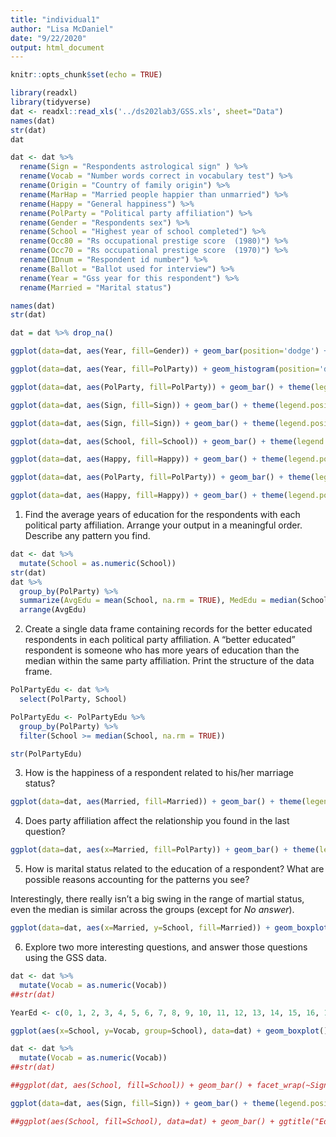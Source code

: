 ---
title: "individual1"
author: "Lisa McDaniel"
date: "9/22/2020"
output: html_document
---

```{r setup, include=FALSE}
knitr::opts_chunk$set(echo = TRUE)
```

```{r}
library(readxl)
library(tidyverse)
dat <- readxl::read_xls('../ds202lab3/GSS.xls', sheet="Data")
names(dat)
str(dat)
dat
```
```{r}
dat <- dat %>%
  rename(Sign = "Respondents astrological sign" ) %>%
  rename(Vocab = "Number words correct in vocabulary test") %>%
  rename(Origin = "Country of family origin") %>%
  rename(MarHap = "Married people happier than unmarried") %>%
  rename(Happy = "General happiness") %>%
  rename(PolParty = "Political party affiliation") %>%
  rename(Gender = "Respondents sex") %>%
  rename(School = "Highest year of school completed") %>%
  rename(Occ80 = "Rs occupational prestige score  (1980)") %>%
  rename(Occ70 = "Rs occupational prestige score  (1970)") %>%
  rename(IDnum = "Respondent id number") %>%
  rename(Ballot = "Ballot used for interview") %>%
  rename(Year = "Gss year for this respondent") %>%
  rename(Married = "Marital status")

names(dat)
str(dat)
```

```{r fig.width=12, fig.height=10}
dat = dat %>% drop_na()

ggplot(data=dat, aes(Year, fill=Gender)) + geom_bar(position='dodge') + ggtitle("Respondents") + theme(plot.title = element_text(hjust = 0.5), axis.title.y=element_blank()) + xlab("Year") + labs(fill="Gender")
```

```{r fig.width=12, fig.height=10}
ggplot(data=dat, aes(Year, fill=PolParty)) + geom_histogram(position='dodge', binwidth = 10) + theme(legend.position="right") + ggtitle("Astrological Sign of the Respondent") + theme(plot.title = element_text(hjust = 0.5), axis.title.y = element_blank(), axis.title.x = element_blank(),axis.text.x=element_blank(), axis.ticks.x=element_blank() )
```


```{r fig.width=12, fig.height=10}
ggplot(data=dat, aes(PolParty, fill=PolParty)) + geom_bar() + theme(legend.position="right") + ggtitle("Happiness") + theme(plot.title = element_text(hjust = 0.5), axis.title.y = element_blank(), axis.title.x = element_blank(),axis.text.x=element_blank(), axis.ticks.x=element_blank() ) + facet_wrap((~Happy))
```



```{r fig.width=12, fig.height=10}
ggplot(data=dat, aes(Sign, fill=Sign)) + geom_bar() + theme(legend.position="right") + ggtitle("Astrological Sign") + theme(plot.title = element_text(hjust = 0.5), axis.title.y = element_blank(), axis.title.x = element_blank(),axis.text.x=element_blank(), axis.ticks.x=element_blank() ) + facet_wrap((~Happy))
```



```{r fig.width=12, fig.height=10}
ggplot(data=dat, aes(Sign, fill=Sign)) + geom_bar() + theme(legend.position="right") + ggtitle("Astrological Sign") + theme(plot.title = element_text(hjust = 0.5), axis.title.y = element_blank(), axis.title.x = element_blank(),axis.text.x=element_blank(), axis.ticks.x=element_blank() ) + facet_wrap((~PolParty))
```
```{r fig.width=12, fig.height=10}
ggplot(data=dat, aes(School, fill=School)) + geom_bar() + theme(legend.position="right") + ggtitle("Country of Origin") + theme(plot.title = element_text(hjust = 0.5), axis.title.y = element_blank(), axis.title.x = element_blank(),axis.text.x=element_blank(), axis.ticks.x=element_blank() ) + facet_wrap((~Origin))

```



```{r fig.width=12, fig.height=10}
ggplot(data=dat, aes(Happy, fill=Happy)) + geom_bar() + theme(legend.position="right") + ggtitle("Country of Origin") + theme(plot.title = element_text(hjust = 0.5), axis.title.y = element_blank(), axis.title.x = element_blank(),axis.text.x=element_blank(), axis.ticks.x=element_blank() ) + facet_wrap((~Origin))

```



```{r fig.width=12, fig.height=10}
ggplot(data=dat, aes(PolParty, fill=PolParty)) + geom_bar() + theme(legend.position="right") + ggtitle("Country of Origin") + theme(plot.title = element_text(hjust = 0.5), axis.title.y = element_blank(), axis.title.x = element_blank(),axis.text.x=element_blank(), axis.ticks.x=element_blank() ) + facet_wrap((~Origin))

```



```{r fig.width=12, fig.height=10}
ggplot(data=dat, aes(Happy, fill=Happy)) + geom_bar() + theme(legend.position="right") + ggtitle("Education") + theme(plot.title = element_text(hjust = 0.5), axis.title.y = element_blank(), axis.title.x = element_blank(),axis.text.x=element_blank(), axis.ticks.x=element_blank() ) + facet_wrap((~School))
```
1.	Find the average years of education for the respondents with each political party affiliation. Arrange your output in a meaningful order. Describe any pattern you find.
```{r}
dat <- dat %>%
  mutate(School = as.numeric(School))
str(dat)
dat %>%
  group_by(PolParty) %>%
  summarize(AvgEdu = mean(School, na.rm = TRUE), MedEdu = median(School, na.rm = TRUE)) %>%
  arrange(AvgEdu)

```
2.	Create a single data frame containing records for the better educated respondents in each political party affiliation. A “better educated” respondent is someone who has more years of education than the median within the same party affiliation. Print the structure of the data frame.
```{r}
PolPartyEdu <- dat %>%
  select(PolParty, School)

PolPartyEdu <- PolPartyEdu %>%
  group_by(PolParty) %>%
  filter(School >= median(School, na.rm = TRUE))

str(PolPartyEdu)

```

3.	How is the happiness of a respondent related to his/her marriage status?
```{r fig.width=12, fig.height=10}
ggplot(data=dat, aes(Married, fill=Married)) + geom_bar() + theme(legend.position="right") + ggtitle("Married") + theme(plot.title = element_text(hjust = 0.5), axis.title.y = element_blank(), axis.title.x = element_blank(),axis.text.x=element_blank(), axis.ticks.x=element_blank() ) + facet_wrap((~Happy))
```

4.	Does party affiliation affect the relationship you found in the last question?
```{r fig.width=12, fig.height=10}
ggplot(data=dat, aes(x=Married, fill=PolParty)) + geom_bar() + theme(legend.position="right") + ggtitle("Married") + theme(plot.title = element_text(hjust = 0.5), axis.title.y = element_blank(), axis.title.x = element_blank(),axis.text.x=element_blank(), axis.ticks.x=element_blank()) + facet_wrap((~Happy))
```

5.	How is marital status related to the education of a respondent? What are possible reasons accounting for the patterns you see?

Interestingly, there really isn't a big swing in the range of martial status, even the median is similar across the groups (except for *No answer*).   

```{r fig.width=12, fig.height=10}
ggplot(data=dat, aes(x=Married, y=School, fill=Married)) + geom_boxplot() + theme(legend.position="right") + ggtitle("Marital Status vs Education") + theme(plot.title = element_text(hjust = 0.5), axis.title.y = element_blank(), axis.title.x = element_blank())
```

6.	Explore two more interesting questions, and answer those questions using the GSS data.

```{r}
dat <- dat %>%
  mutate(Vocab = as.numeric(Vocab))
##str(dat)

YearEd <- c(0, 1, 2, 3, 4, 5, 6, 7, 8, 9, 10, 11, 12, 13, 14, 15, 16, 17, 18, 19, 20, "Don't know", "No answer")

ggplot(aes(x=School, y=Vocab, group=School), data=dat) + geom_boxplot() + ggtitle("Education of Vocabulary") + theme(plot.title = element_text(hjust = 0.5), axis.text.x = element_text(angle = 90, vjust = 0.5, hjust=1)) + ylab("Vocabulary") + xlab("Years of Education") + scale_x_discrete(limits = YearEd) + scale_x_continuous(limits = c(-1,21))
```

```{r}
dat <- dat %>%
  mutate(Vocab = as.numeric(Vocab))
##str(dat)

##ggplot(dat, aes(School, fill=School)) + geom_bar() + facet_wrap(~Sign)

ggplot(data=dat, aes(Sign, fill=Sign)) + geom_bar() + theme(legend.position="right") + ggtitle("Astrological Sign") + theme(plot.title = element_text(hjust = 0.5), axis.title.y = element_blank(), axis.title.x = element_blank(),axis.text.x=element_blank(), axis.ticks.x=element_blank() ) + facet_wrap((~School))

##ggplot(aes(School, fill=School), data=dat) + geom_bar() + ggtitle("Education of Vocabulary") + theme(plot.title = element_text(hjust = 0.5), axis.text.x = element_text(angle = 90, vjust = 0.5, hjust=1)) + ylab("") + xlab("Years of Education") + facet_wrap(~Sign)
```